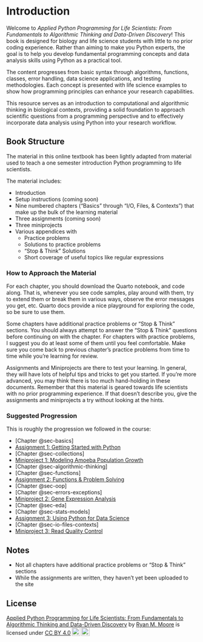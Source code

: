 # Introduction {.unnumbered}

Welcome to *Applied Python Programming for Life Scientists: From Fundamentals to Algorithmic Thinking and Data-Driven Discovery*! This book is designed for biology and life science students with little to no prior coding experience. Rather than aiming to make you Python experts, the goal is to help you develop fundamental programming concepts and data analysis skills using Python as a practical tool.

The content progresses from basic syntax through algorithms, functions, classes, error handling, data science applications, and testing methodologies. Each concept is presented with life science examples to show how programming principles can enhance your research capabilities.

This resource serves as an introduction to computational and algorithmic thinking in biological contexts, providing a solid foundation to approach scientific questions from a programming perspective and to effectively incorporate data analysis using Python into your research workflow.

## Book Structure

The material in this online textbook has been lightly adapted from material used to teach a one semester introduction Python programming to life scientists.

The material includes:

- Introduction
- Setup instructions (coming soon)
- Nine numbered chapters ("Basics" through "I/O, Files, & Contexts") that make up the bulk of the learning material
- Three assignments (coming soon)
- Three miniprojects
- Various appendices with
  - Practice problems
  - Solutions to practice problems
  - "Stop & Think" Solutions
  - Short coverage of useful topics like regular expressions

### How to Approach the Material

For each chapter, you should download the Quarto notebook, and code along. That is, whenever you see code samples, play around with them, try to extend them or break them in various ways, observe the error messages you get, etc.  Quarto docs provide a nice playground for exploring the code, so be sure to use them.

Some chapters have additional practice problems or "Stop & Think" sections. You should always attempt to answer the "Stop & Think" questions before continuing on with the chapter.  For chapters with practice problems, I suggest you do at least some of them until you feel comfortable.  Make sure you come back to previous chapter's practice problems from time to time while you're learning for review.

Assignments and Miniprojects are there to test your learning. In general, they will have lots of helpful tips and tricks to get you started. If you're more advanced, you may think there is too much hand-holding in these documents. Remember that this material is geared towards life scientists with no prior programming experience. If that doesn't describe you, give the assignments and miniprojects a try without looking at the hints.

### Suggested Progression

This is roughly the progression we followed in the course:

- [Chapter @sec-basics]
- [Assignment 1: Getting Started with Python](assignments/getting_started/)
- [Chapter @sec-collections]
- [Miniproject 1: Modeling Amoeba Population Growth](miniprojects/amoebas/)
- [Chapter @sec-algorithmic-thinking]
- [Chapter @sec-functions]
- [Assignment 2: Functions & Problem Solving](assignments/understanding_functions/)
- [Chapter @sec-oop]
- [Chapter @sec-errors-exceptions]
- [Miniproject 2: Gene Expression Analysis](miniprojects/gene_expression/)
- [Chapter @sec-eda]
- [Chapter @sec-stats-models]
- [Assignment 3: Using Python for Data Science](assignments/data_science/)
- [Chapter @sec-io-files-contexts]
- [Miniproject 3: Read Quality Control](miniprojects/read_qc/)

## Notes

- Not all chapters have additional practice problems or "Stop & Think" sections
- While the assignments are written, they haven't yet been uploaded to the site

## License

<p xmlns:cc="http://creativecommons.org/ns#" xmlns:dct="http://purl.org/dc/terms/"><a property="dct:title" rel="cc:attributionURL" href="https://github.com/mooreryan">Applied Python Programming for Life Scientists: From Fundamentals to Algorithmic Thinking and Data-Driven Discovery</a> by <a rel="cc:attributionURL dct:creator" property="cc:attributionName" href="https://orcid.org/0000-0003-3337-8184">Ryan M. Moore</a> is licensed under <a href="https://creativecommons.org/licenses/by/4.0/?ref=chooser-v1" target="_blank" rel="license noopener noreferrer" style="display:inline-block;">CC BY 4.0<img style="height:22px!important;margin-left:3px;vertical-align:text-bottom;" src="https://mirrors.creativecommons.org/presskit/icons/cc.svg?ref=chooser-v1" alt=""><img style="height:22px!important;margin-left:3px;vertical-align:text-bottom;" src="https://mirrors.creativecommons.org/presskit/icons/by.svg?ref=chooser-v1" alt=""></a></p>
